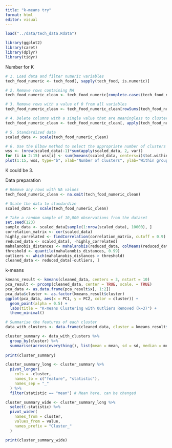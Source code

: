 ```yaml
---
title: "k-means try"
format: html
editor: visual
---
```


```r
load("../data/tech_data.Rdata")
```

```r
library(ggplot2)
library(caret)
library(dplyr)
library(tidyr)
```

Number for K

```r

# 1. Load data and filter numeric variables
tech_food_numeric <- tech_food[, sapply(tech_food, is.numeric)]

# 2. Remove rows containing NA
tech_food_numeric_clean <- tech_food_numeric[complete.cases(tech_food_numeric), ]

# 3. Remove rows with a value of 0 from all variables
tech_food_numeric_clean <- tech_food_numeric_clean[rowSums(tech_food_numeric_clean == 0) != ncol(tech_food_numeric_clean), ]

# 4. Delete columns with a single value that are meaningless to clustering
tech_food_numeric_clean <- tech_food_numeric_clean[, apply(tech_food_numeric_clean, 2, function(x) length(unique(x)) > 1)]

# 5. Standardized data
scaled_data <- scale(tech_food_numeric_clean)

# 6. Use the Elbow method to select the appropriate number of clusters
wss <- (nrow(scaled_data)-1)*sum(apply(scaled_data, 2, var))
for (i in 2:15) wss[i] <- sum(kmeans(scaled_data, centers=i)$tot.withinss)
plot(1:15, wss, type="b", xlab="Number of Clusters", ylab="Within groups sum of squares")

```

K could be 3.

Data preparation

```r
# Remove any rows with NA values
tech_food_numeric_clean <- na.omit(tech_food_numeric_clean)

# Scale the data to standardize
scaled_data <- scale(tech_food_numeric_clean)

# Take a random sample of 10,000 observations from the dataset
set.seed(123)
sample_data <- scaled_data[sample(1:nrow(scaled_data), 10000), ]
correlation_matrix <- cor(scaled_data)
highly_correlated <- findCorrelation(correlation_matrix, cutoff = 0.9)
reduced_data <- scaled_data[, -highly_correlated]
mahalanobis_distances <- mahalanobis(reduced_data, colMeans(reduced_data), cov(reduced_data))
threshold <- quantile(mahalanobis_distances, 0.99)
outliers <- which(mahalanobis_distances > threshold)
cleaned_data <- reduced_data[-outliers, ]
```

k-means

```r
kmeans_result <- kmeans(cleaned_data, centers = 3, nstart = 10)
pca_result <- prcomp(cleaned_data, center = TRUE, scale. = TRUE)
pca_data <- as.data.frame(pca_result$x[, 1:2])
pca_data$cluster <- as.factor(kmeans_result$cluster)
ggplot(pca_data, aes(x = PC1, y = PC2, color = cluster)) +
  geom_point(alpha = 0.5) +
  labs(title = "K-means Clustering with Outliers Removed (k=3)") +
  theme_minimal()

```

```r
# Summarise the features of each cluster
data_with_clusters <- data.frame(cleaned_data, cluster = kmeans_result$cluster)

cluster_summary <- data_with_clusters %>%
  group_by(cluster) %>%
  summarise(across(everything(), list(mean = mean, sd = sd, median = median)))
  
print(cluster_summary)

```

```r


cluster_summary_long <- cluster_summary %>%
  pivot_longer(
    cols = -cluster,
    names_to = c("feature", "statistic"),
    names_sep = "_"
  ) %>%
  filter(statistic == "mean") # Mean here, can be changed

cluster_summary_wide <- cluster_summary_long %>%
  select(-statistic) %>%        
  pivot_wider(
    names_from = cluster,        
    values_from = value,         
    names_prefix = "Cluster_"    
  )

print(cluster_summary_wide)


```
